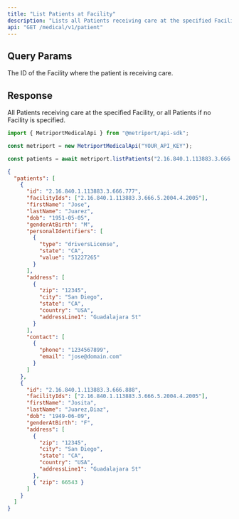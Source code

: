 ```yaml
---
title: "List Patients at Facility"
description: "Lists all Patients receiving care at the specified Facility."
api: "GET /medical/v1/patient"
---
```


## Query Params

<ParamField query="facilityId" type="string" Optional>
  The ID of the Facility where the patient is receiving care.
</ParamField>

## Response

All Patients receiving care at the specified Facility, or all Patients if no
Facility is specified.

<ResponseField name="patients" type="Patient[]">
  <Expandable title="Patient properties">
    <Snippet file="patient-response.mdx" />
  </Expandable>
</ResponseField>

<ResponseExample>

```javascript Metriport SDK
import { MetriportMedicalApi } from "@metriport/api-sdk";

const metriport = new MetriportMedicalApi("YOUR_API_KEY");

const patients = await metriport.listPatients("2.16.840.1.113883.3.666.5.2004.4.2005");
```

</ResponseExample>

```json
{
  "patients": [
    {
      "id": "2.16.840.1.113883.3.666.777",
      "facilityIds": ["2.16.840.1.113883.3.666.5.2004.4.2005"],
      "firstName": "Jose",
      "lastName": "Juarez",
      "dob": "1951-05-05",
      "genderAtBirth": "M",
      "personalIdentifiers": [
        {
          "type": "driversLicense",
          "state": "CA",
          "value": "51227265"
        }
      ],
      "address": [
        {
          "zip": "12345",
          "city": "San Diego",
          "state": "CA",
          "country": "USA",
          "addressLine1": "Guadalajara St"
        }
      ],
      "contact": [
        {
          "phone": "1234567899",
          "email": "jose@domain.com"
        }
      ]
    },
    {
      "id": "2.16.840.1.113883.3.666.888",
      "facilityIds": ["2.16.840.1.113883.3.666.5.2004.4.2005"],
      "firstName": "Josita",
      "lastName": "Juarez,Diaz",
      "dob": "1949-06-09",
      "genderAtBirth": "F",
      "address": [
        {
          "zip": "12345",
          "city": "San Diego",
          "state": "CA",
          "country": "USA",
          "addressLine1": "Guadalajara St"
        },
        { "zip": 66543 }
      ]
    }
  ]
}
```
